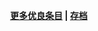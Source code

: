 {{维基百科:优良条目/2007年9月22日}}

<div align="right">'''[[Wikipedia:优良条目|更多优良条目]] | [[Portal:波兰/波兰人物/存档|存档]]'''</div>